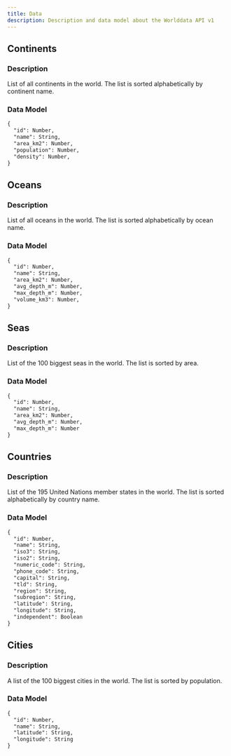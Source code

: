 ```yaml
---
title: Data
description: Description and data model about the Worlddata API v1
---
```



## Continents

### Description

List of all continents in the world. The list is sorted alphabetically by continent name.

### Data Model

```md filename="Version: V1" copy
{
  "id": Number,
  "name": String,
  "area_km2": Number,
  "population": Number,
  "density": Number,
}
```

## Oceans

### Description

List of all oceans in the world. The list is sorted alphabetically by ocean name.

### Data Model

```md filename="Version: V1" copy
{
  "id": Number,
  "name": String,
  "area_km2": Number,
  "avg_depth_m": Number,
  "max_depth_m": Number,
  "volume_km3": Number,
}
```

## Seas

### Description

List of the 100 biggest seas in the world. The list is sorted by area.

### Data Model

```md filename="Version: V1" copy
{
  "id": Number,
  "name": String,
  "area_km2": Number,
  "avg_depth_m": Number,
  "max_depth_m": Number
}
```

## Countries

### Description

List of the 195 United Nations member states in the world. The list is sorted alphabetically by country name.

### Data Model

```md filename="Version: V1" copy
{
  "id": Number,
  "name": String,
  "iso3": String,
  "iso2": String,
  "numeric_code": String,
  "phone_code": String,
  "capital": String,
  "tld": String,
  "region": String,
  "subregion": String,
  "latitude": String,
  "longitude": String,
  "independent": Boolean
}
```

## Cities

### Description

A list of the 100 biggest cities in the world. The list is sorted by population.

### Data Model

```md filename="Version: V1" copy
{
  "id": Number,
  "name": String,
  "latitude": String,
  "longitude": String
}
```
